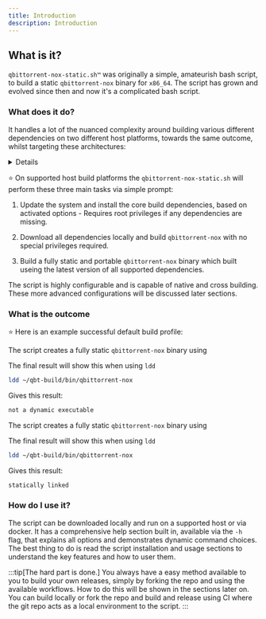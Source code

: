 ```yaml
---
title: Introduction
description: Introduction
---
```



## What is it?

`qbittorrent-nox-static.sh™`  was originally a simple, amateurish bash script, to build a static `qbittorrent-nox` binary for `x86_64`. The script has grown and evolved since then and now it's a complicated bash script.

### What does it do?

It handles a lot of the nuanced complexity around building various different dependencies on two different host platforms, towards the same outcome, whilst targeting these architectures:

<Details summary=" target architectures">
	`armel` `armhf` `armv7` `aarch64`

	`x86_64` `x86`

	`s390x`

	`powerpc` `ppc64el`

	`mips` `mipsel` `mips64` `mips64el`

	`riscv64`
</Details>


⭐ On supported host build platforms the `qbittorrent-nox-static.sh` will perform these three main tasks via simple prompt:

<Steps>

1. Update the system and install the core build dependencies, based on activated options - Requires root privileges if any dependencies are missing.

2. Download all dependencies locally and build `qbittorrent-nox` with no special privileges required.

3. Build a fully static and portable `qbittorrent-nox` binary which built useing the latest version of all supported dependencies.

</Steps>

The script is highly configurable and is capable of native and cross building. These more advanced configurations will be discussed later sections.

### What is the outcome

⭐ Here is an example successful default build profile:

<BuildInfo/>

<Tabs>
<TabItem label="Debian and Ubuntu Linux">

The script creates a fully static `qbittorrent-nox` binary using <Modal id="glibc" label="glibc"/>

The final result will show this when using `ldd`

```bash
ldd ~/qbt-build/bin/qbittorrent-nox
```

Gives this result:

```bash
not a dynamic executable
```

</TabItem>
<TabItem label="Alpine Linux">

The script creates a fully static `qbittorrent-nox` binary using <Modal id="muslc" label="musl libc"/>

The final result will show this when using `ldd`

```bash
ldd ~/qbt-build/bin/qbittorrent-nox
```

Gives this result:

```bash
statically linked
```

</TabItem>
</Tabs>

### How do I use it?

The script can be downloaded locally and run on a supported host or via docker. It has a comprehensive help section built in, available via the `-h` flag, that explains all options and demonstrates dynamic command choices. The best thing to do is read the script installation and usage sections to understand the key features and how to user them.

:::tip[The hard part is done.]
You always have a easy method available to you to build your own releases, simply by forking the repo and using the available workflows. How to do this will be shown in the <Modal id="github-actions" label="Github Actions"/> sections later on. You can build locally or fork the repo and build and release using CI where the git repo acts as a local environment to the script.
:::
